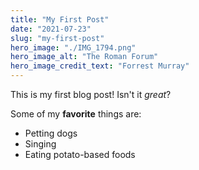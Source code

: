 ```yaml
---
title: "My First Post"
date: "2021-07-23"
slug: "my-first-post"
hero_image: "./IMG_1794.png"
hero_image_alt: "The Roman Forum"
hero_image_credit_text: "Forrest Murray"
---
```


This is my first blog post! Isn't it *great*?

Some of my **favorite** things are:

* Petting dogs
* Singing
* Eating potato-based foods